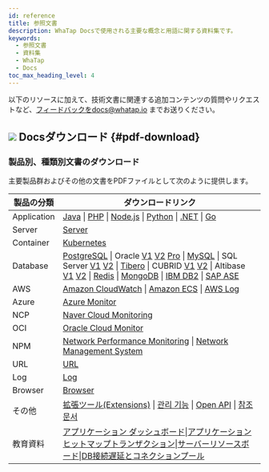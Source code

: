```yaml
---
id: reference
title: 参照文書
description: WhaTap Docsで使用される主要な概念と用語に関する資料集です。
keywords:
  - 参照文書
  - 資料集
  - WhaTap
  - Docs
toc_max_heading_level: 4
---
```


以下のリソースに加えて、技術文書に関連する追加コンテンツの質問やリクエストなど、フィードバックをdocs@whatap.io までお送りください。


<DocCardList/>

## ![](/img/ic-pdf-download.svg) Docsダウンロード {#pdf-download}

### 製品別、種類別文書のダウンロード

主要製品群およびその他の文書をPDFファイルとして次のように提供します。

<div class='download-pdf'>

| 製品の分類     | ダウンロードリンク                                                                                                                                                                                                                                                                                                                                                                                                                                                                                                                                                                                                                                                                                                                                                                                                                                                                                                                                                                                                                                                                                                                                                                                                                                                                                                                                                                                                                                                                                                                                                                                                                                                                                                  |
| ----------- | -------------------------------------------------------------------------------------------------------------------------------------------------------------------------------------------------------------------------------------------------------------------------------------------------------------------------------------------------------------------------------------------------------------------------------------------------------------------------------------------------------------------------------------------------------------------------------------------------------------------------------------------------------------------------------------------------------------------------------------------------------------------------------------------------------------------------------------------------------------------------------------------------------------------------------------------------------------------------------------------------------------------------------------------------------------------------------------------------------------------------------------------------------------------------------------------------------------------------------------------------------------------------------------------------------------------------------------------------------------------------------------------------------------------------------------------------------------------------------------------------------------------------------------------------------------------------------------------------------------------------------------------------------------------------------------------------------------- |
| Application | [Java](https://github.com/whatap/whatap-docs/releases/download/v2.21.0@ja/whatap-apm-java-monitoring-ja.pdf) \| [PHP](https://github.com/whatap/whatap-docs/releases/download/v2.21.0@ja/whatap-apm-php-monitoring-ja.pdf) \| [Node.js](https://github.com/whatap/whatap-docs/releases/download/v2.21.0@ja/whatap-apm-nodejs-monitoring-ja.pdf) \| [Python](https://github.com/whatap/whatap-docs/releases/download/v2.21.0@ja/whatap-apm-python-monitoring-ja.pdf) \| [.NET](https://github.com/whatap/whatap-docs/releases/download/v2.21.0@ja/whatap-apm-dotnet-monitoring-ja.pdf) \| [Go](https://github.com/whatap/whatap-docs/releases/download/v2.21.0@ja/whatap-apm-go-monitoring-ja.pdf)                                                                                                                                                                                                                                                                                                                                                                                                                                                                                                                                                                                                                                                                                                                                                                                                                                                                                                                                                                                                                                                  |
| Server      | [Server](https://github.com/whatap/whatap-docs/releases/download/v2.21.0@ja/whatap-server-monitoring-ja.pdf)                                                                                                                                                                                                                                                                                                                                                                                                                                                                                                                                                                                                                                                                                                                                                                                                                                                                                                                                                                                                                                                                                                                                                                                                                                                                                                                                                                                                                                                                                                                                                                                                         |
| Container   | [Kubernetes](https://github.com/whatap/whatap-docs/releases/download/v2.21.0@ja/whatap-kubernetes-monitoring-ja.pdf)                                                                                                                                                                                                                                                                                                                                                                                                                                                                                                                                                                                                                                                                                                                                                                                                                                                                                                                                                                                                                                                                                                                                                                                                                                                                                                                                                                                                                                                                                                                                                                                                 |
| Database    | [PostgreSQL](https://github.com/whatap/whatap-docs/releases/download/v2.21.0@ja/whatap-db-postgresql-monitoring-ja.pdf) \| Oracle [V1](https://content.whatap.io/24/07/01/003046whatap-db-oracle-monitoring-ja.pdf) [V2](https://github.com/whatap/whatap-docs/releases/download/v2.21.0@ja/whatap-db-oracle-v2-monitoring-ja.pdf) [Pro](https://github.com/whatap/whatap-docs/releases/download/v2.21.0@ja/whatap-db-oracle-pro-monitoring-ja.pdf) \| [MySQL](https://github.com/whatap/whatap-docs/releases/download/v2.21.0@ja/whatap-db-mysql-monitoring-ja.pdf) \| SQL Server [V1](https://content.whatap.io/24/11/01/003310whatap-db-mssql-monitoring-ja.pdf) [V2](https://github.com/whatap/whatap-docs/releases/download/v2.21.0@ja/whatap-db-mssql-monitoring-ja.pdf) \| [Tibero](https://github.com/whatap/whatap-docs/releases/download/v2.21.0@ja/whatap-db-tibero-monitoring-ja.pdf) \| CUBRID [V1](https://content.whatap.io/24/09/02/042728whatap-db-cubrid-monitoring-ja.pdf) [V2](https://github.com/whatap/whatap-docs/releases/download/v2.21.0@ja/whatap-db-cubrid-monitoring-ja.pdf) \| Altibase [V1](https://content.whatap.io/24/08/01/044450whatap-db-altibase-monitoring-ja.pdf) [V2](https://github.com/whatap/whatap-docs/releases/download/v2.21.0@ja/whatap-db-altibase-monitoring-ja.pdf) \| [Redis](https://github.com/whatap/whatap-docs/releases/download/v2.21.0@ja/whatap-db-redis-monitoring-ja.pdf) \| [MongoDB](https://github.com/whatap/whatap-docs/releases/download/v2.21.0@ja/whatap-db-mongodb-monitoring-ja.pdf) \| [IBM DB2](https://github.com/whatap/whatap-docs/releases/download/v2.21.0@ja/whatap-db-db2-monitoring-ja.pdf) \| [SAP ASE](https://github.com/whatap/whatap-docs/releases/download/v2.21.0@ja/whatap-db-sapase-monitoring-ja.pdf) |
| AWS         | [Amazon CloudWatch](https://github.com/whatap/whatap-docs/releases/download/v2.21.0@ja/whatap-amazon-cloudwatch-ja.pdf) \| [Amazon ECS](https://github.com/whatap/whatap-docs/releases/download/v2.21.0@ja/whatap-amazon-ecs-ja.pdf) \| [AWS Log](https://github.com/whatap/whatap-docs/releases/download/v2.21.0@ja/whatap-aws-log-monitoring-ja.pdf)                                                                                                                                                                                                                                                                                                                                                                                                                                                                                                                                                                                                                                                                                                                                                                                                                                                                                                                                                                                                                                                                                                                                                                                                                                                                                                                                                                           |
| Azure       | [Azure Monitor](https://github.com/whatap/whatap-docs/releases/download/v2.21.0@ja/whatap-azure-ja.pdf)                                                                                                                                                                                                                                                                                                                                                                                                                                                                                                                                                                                                                                                                                                                                                                                                                                                                                                                                                                                                                                                                                                                                                                                                                                                                                                                                                                                                                                                                                                                                                                                                              |
| NCP         | [Naver Cloud Monitoring](https://github.com/whatap/whatap-docs/releases/download/v2.21.0@ja/whatap-ncloud-ja.pdf)                                                                                                                                                                                                                                                                                                                                                                                                                                                                                                                                                                                                                                                                                                                                                                                                                                                                                                                                                                                                                                                                                                                                                                                                                                                                                                                                                                                                                                                                                                                                                                                                    |
| OCI         | [Oracle Cloud Monitor](https://github.com/whatap/whatap-docs/releases/download/v2.21.0@ja/whatap-oracle-cloud-ja.pdf)                                                                                                                                                                                                                                                                                                                                                                                                                                                                                                                                                                                                                                                                                                                                                                                                                                                                                                                                                                                                                                                                                                                                                                                                                                                                                                                                                                                                                                                                                                                                                                                                |
| NPM         | [Network Performance Monitoring](https://github.com/whatap/whatap-docs/releases/download/v2.21.0@ja/whatap-network-performance-monitoring-ja.pdf) \| [Network Management System](https://github.com/whatap/whatap-docs/releases/download/v2.21.0@ja/whatap-network-management-monitoring-ja.pdf)                                                                                                                                                                                                                                                                                                                                                                                                                                                                                                                                                                                                                                                                                                                                                                                                                                                                                                                                                                                                                                                                                                                                                                                                                                                                                                                                                                                                                           |
| URL         | [URL](https://github.com/whatap/whatap-docs/releases/download/v2.21.0@ja/whatap-url-monitoring-ja.pdf)                                                                                                                                                                                                                                                                                                                                                                                                                                                                                                                                                                                                                                                                                                                                                                                                                                                                                                                                                                                                                                                                                                                                                                                                                                                                                                                                                                                                                                                                                                                                                                                                               |
| Log         | [Log](https://github.com/whatap/whatap-docs/releases/download/v2.21.0@ja/whatap-log-monitoring-ja.pdf)                                                                                                                                                                                                                                                                                                                                                                                                                                                                                                                                                                                                                                                                                                                                                                                                                                                                                                                                                                                                                                                                                                                                                                                                                                                                                                                                                                                                                                                                                                                                                                                                               |
| Browser     | [Browser](https://github.com/whatap/whatap-docs/releases/download/v2.21.0@ja/whatap-browser-monitoring-ja.pdf)                                                                                                                                                                                                                                                                                                                                                                                                                                                                                                                                                                                                                                                                                                                                                                                                                                                                                                                                                                                                                                                                                                                                                                                                                                                                                                                                                                                                                                                                                                                                                                                                       |
| その他        | [拡張ツール(Extensions)](https://github.com/whatap/whatap-docs/releases/download/v2.21.0@ja/whatap-extensions-ja.pdf) \| [관리 기능](https://github.com/whatap/whatap-docs/releases/download/v2.21.0@ja/whatap-manage-ja.pdf) \| [Open API](https://content.whatap.io/24/08/01/044452whatap-open-api-ja.pdf) \| [참조 문서](https://github.com/whatap/whatap-docs/releases/download/v2.21.0@ja/whatap-reference-ja.pdf)                                                                                                                                                                                                                                                                                                                                                                                                                                                                                                                                                                                                                                                                                                                                                                                                                                                                                                                                                                                                                                                                                                                                                                                                                                                                                                                    |
| 教育資料      | [アプリケーション ダッシュボード](https://content.whatap.io/24/02/01/052908whatap-best-practice-guides-about-apm-dashboard-ja.pdf)\|[アプリケーション ヒットマップトランザクション](https://content.whatap.io/24/02/01/052909whatap-best-practice-guides-about-apm-hitmap-class-ja.pdf)\|[サーバーリソースボード](https://content.whatap.io/24/02/01/052909whatap-best-practice-guides-about-server-dashboard-ja.pdf)\|[DB接続遅延とコネクションプール](https://content.whatap.io/24/02/01/052909whatap-best-practice-guides-about-apm-dbc-ja.pdf)                                                                                                                                                                                                                                                                                                                                                                                                                                                                                                                                                                                                                                                                                                                                                                                                                                                                                                                                                                                                                                                                                                                                                                                                            |

</div>

